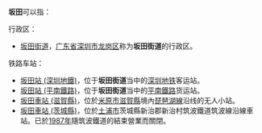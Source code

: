 '''坂田'''可以指：

行政区：
* [[坂田街道|坂田街道]]，{{CHN}}[[广东省|广东省]][[深圳市|深圳市]][[龙岗区|龙岗区]]称为'''坂田街道'''的行政区。
铁路车站：
* [[坂田站_(深圳地鐵)|坂田站 (深圳地鐵)]]，位于'''坂田街道'''当中的[[深圳地铁|深圳地铁]]客运站。
* [[坂田站_(平南鐵路)|坂田站 (平南鐵路)]]，位于'''坂田街道'''当中的[[平南鐵路|平南鐵路]]货运站。
* [[坂田車站_(滋賀縣)|坂田車站 (滋賀縣)]]，位於{{日本}}[[米原市|米原市]][[滋賀縣|滋賀縣]]境內[[琵琶湖線|琵琶湖線]]沿线的无人小站。
* [[坂田車站_(茨城縣)|坂田車站 (茨城縣)]]，位於{{日本}}[[土浦市|土浦市]]茨城縣新治郡新治村筑波鐵道筑波線沿線車站。已於[[1987年|1987年]]隨筑波鐵道的結束營業而關閉。

{{消歧义|L|cat=二字地名消歧義}}